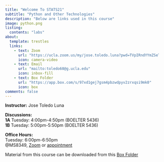 ```yaml
---
title: "Welcome To STATS21"
subtitle: "Python and Other Technologies"
description: "Below are links used in this course"
image: python.png
listing:
  contents: "labs"
about:
  template: trestles
  links:
    - text: Zoom
      url: "https://ucla.zoom.us/my/jose.toledo.luna?pwd=TVpIRndYYmZSeTg0NUUvYlhTWllUQT09"
      icon: camera-video
    - text: Email
      url: "mailto:toledo60@g.ucla.edu"
      icon: inbox-fill
    - text: Box Folder
      url: "https://app.box.com/s/97xd1gej7gsm4pbzwdpyv2zrxqsi9mk0"
      icon: box
comments: false
---
```

::: {.column-page}

**Instructor:** Jose Toledo Luna

**Discussions:** <br/>
**1A** Tuesday: 4:00pm-4:50pm (BOELTER 5436) <br/>
**1B** Tuesday: 5:00pm-5:50pm (BOELTER 5436)


**Office Hours:** <br/>
Tuesday: 6:00pm-6:50pm <br/>
@MS8349, [Zoom](https://ucla.zoom.us/my/jose.toledo.luna?pwd=TVpIRndYYmZSeTg0NUUvYlhTWllUQT09) or [appointment](/email.qmd)

Material from this course can be downloaded from this [Box Folder](https://app.box.com/s/97xd1gej7gsm4pbzwdpyv2zrxqsi9mk0)

:::
